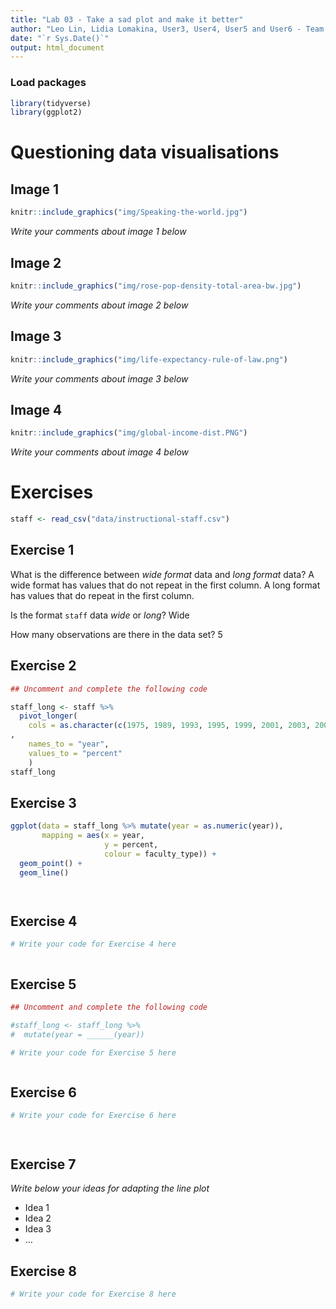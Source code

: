 ```yaml
---
title: "Lab 03 - Take a sad plot and make it better"
author: "Leo Lin, Lidia Lomakina, User3, User4, User5 and User6 - Team Name"
date: "`r Sys.Date()`"
output: html_document
---
```


### Load packages

```r
library(tidyverse)
library(ggplot2)
```


# Questioning data visualisations

## Image 1

```r
knitr::include_graphics("img/Speaking-the-world.jpg")
```

_Write your comments about image 1 below_





## Image 2

```r
knitr::include_graphics("img/rose-pop-density-total-area-bw.jpg")
```

_Write your comments about image 2 below_




## Image 3

```r
knitr::include_graphics("img/life-expectancy-rule-of-law.png")
```

_Write your comments about image 3 below_




## Image 4

```r
knitr::include_graphics("img/global-income-dist.PNG")
```

_Write your comments about image 4 below_





# Exercises

```r
staff <- read_csv("data/instructional-staff.csv")
```


## Exercise 1

What is the difference between *wide format* data and *long format* data?
A wide format has values that do not repeat in the first column. A long format has values that do repeat in the first column.

Is the format `staff` data *wide* or *long*?
Wide

How many observations are there in the data set?
5



## Exercise 2

```r
## Uncomment and complete the following code

staff_long <- staff %>%
  pivot_longer(
    cols = as.character(c(1975, 1989, 1993, 1995, 1999, 2001, 2003, 2005, 2007, 2009, 2011))
, 
    names_to = "year",
    values_to = "percent"
    )
staff_long
```


## Exercise 3

```r

ggplot(data = staff_long %>% mutate(year = as.numeric(year)),
       mapping = aes(x = year, 
                     y = percent, 
                     colour = faculty_type)) + 
  geom_point() +
  geom_line()




```

## Exercise 4

```r
# Write your code for Exercise 4 here



```

## Exercise 5

```r
## Uncomment and complete the following code

#staff_long <- staff_long %>%
#  mutate(year = ______(year))
```


```r
# Write your code for Exercise 5 here



```

## Exercise 6

```r
# Write your code for Exercise 6 here




```

## Exercise 7

_Write below your ideas for adapting the line plot_

* Idea 1
* Idea 2
* Idea 3
* ...


## Exercise 8

```r
# Write your code for Exercise 8 here



```

